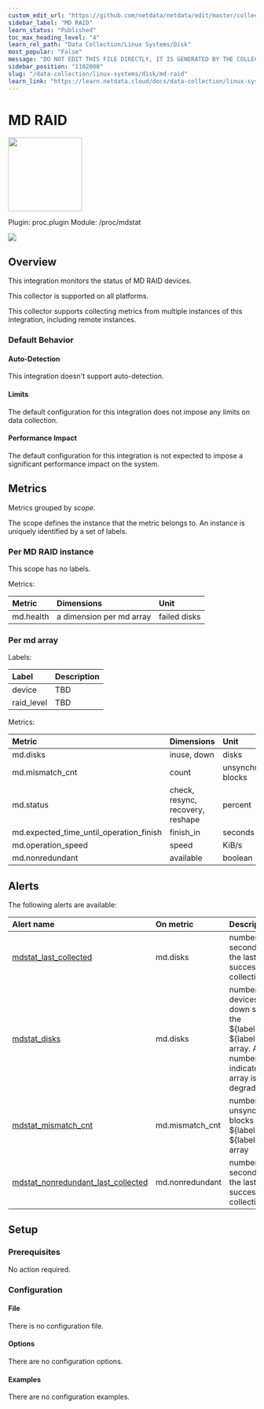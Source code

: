 ```yaml
---
custom_edit_url: "https://github.com/netdata/netdata/edit/master/collectors/proc.plugin/metadata.yaml"
sidebar_label: "MD RAID"
learn_status: "Published"
toc_max_heading_level: "4"
learn_rel_path: "Data Collection/Linux Systems/Disk"
most_popular: "False"
message: "DO NOT EDIT THIS FILE DIRECTLY, IT IS GENERATED BY THE COLLECTOR'S metadata.yaml FILE"
sidebar_position: "1102000"
slug: "/data-collection/linux-systems/disk/md-raid"
learn_link: "https://learn.netdata.cloud/docs/data-collection/linux-systems/disk/md-raid"
---
```



# MD RAID


<img src="https://netdata.cloud/img/hard-drive.svg" width="150"/>


Plugin: proc.plugin
Module: /proc/mdstat

<img src="https://img.shields.io/badge/maintained%20by-Netdata-%2300ab44" />

## Overview

This integration monitors the status of MD RAID devices.



This collector is supported on all platforms.

This collector supports collecting metrics from multiple instances of this integration, including remote instances.


### Default Behavior

#### Auto-Detection

This integration doesn't support auto-detection.

#### Limits

The default configuration for this integration does not impose any limits on data collection.

#### Performance Impact

The default configuration for this integration is not expected to impose a significant performance impact on the system.


## Metrics

Metrics grouped by *scope*.

The scope defines the instance that the metric belongs to. An instance is uniquely identified by a set of labels.



### Per MD RAID instance



This scope has no labels.

Metrics:

| Metric | Dimensions | Unit |
|:------|:----------|:----|
| md.health | a dimension per md array | failed disks |

### Per md array



Labels:

| Label      | Description     |
|:-----------|:----------------|
| device | TBD |
| raid_level | TBD |

Metrics:

| Metric | Dimensions | Unit |
|:------|:----------|:----|
| md.disks | inuse, down | disks |
| md.mismatch_cnt | count | unsynchronized blocks |
| md.status | check, resync, recovery, reshape | percent |
| md.expected_time_until_operation_finish | finish_in | seconds |
| md.operation_speed | speed | KiB/s |
| md.nonredundant | available | boolean |



## Alerts


The following alerts are available:

| Alert name  | On metric | Description |
|:------------|:----------|:------------|
| [ mdstat_last_collected ](https://github.com/netdata/netdata/blob/master/src/health/health.d/mdstat.conf) | md.disks | number of seconds since the last successful data collection |
| [ mdstat_disks ](https://github.com/netdata/netdata/blob/master/src/health/health.d/mdstat.conf) | md.disks | number of devices in the down state for the ${label:device} ${label:raid_level} array. Any number > 0 indicates that the array is degraded. |
| [ mdstat_mismatch_cnt ](https://github.com/netdata/netdata/blob/master/src/health/health.d/mdstat.conf) | md.mismatch_cnt | number of unsynchronized blocks for the ${label:device} ${label:raid_level} array |
| [ mdstat_nonredundant_last_collected ](https://github.com/netdata/netdata/blob/master/src/health/health.d/mdstat.conf) | md.nonredundant | number of seconds since the last successful data collection |


## Setup

### Prerequisites

No action required.

### Configuration

#### File

There is no configuration file.
#### Options



There are no configuration options.

#### Examples
There are no configuration examples.


